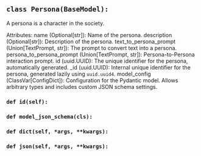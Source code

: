 <a id="camel.personas.persona"></a>

<a id="camel.personas.persona.Persona"></a>

## `class Persona(BaseModel):`

A persona is a character in the society.

Attributes:
name (Optional[str]): Name of the persona.
description (Optional[str]): Description of the persona.
text_to_persona_prompt (Union[TextPrompt, str]): The prompt to convert
text into a persona.
persona_to_persona_prompt (Union[TextPrompt, str]): Persona-to-Persona
interaction prompt.
id (uuid.UUID): The unique identifier for the persona, automatically
generated.
_id (uuid.UUID): Internal unique identifier for the persona,
generated lazily using `uuid.uuid4`.
model_config (ClassVar[ConfigDict]): Configuration for the Pydantic
model. Allows arbitrary types and includes custom JSON schema
settings.

<a id="camel.personas.persona.Persona.id"></a>

### `def id(self):`

<a id="camel.personas.persona.Persona.model_json_schema"></a>

### `def model_json_schema(cls):`

<a id="camel.personas.persona.Persona.dict"></a>

### `def dict(self, *args, **kwargs):`

<a id="camel.personas.persona.Persona.json"></a>

### `def json(self, *args, **kwargs):`
